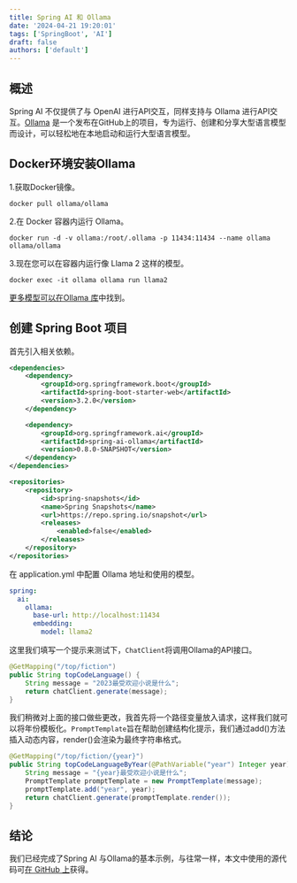 ```yaml
---
title: Spring AI 和 Ollama
date: '2024-04-21 19:20:01'
tags: ['SpringBoot', 'AI']
draft: false
authors: ['default']
---
```


## 概述
Spring AI 不仅提供了与 OpenAI 进行API交互，同样支持与 Ollama 进行API交互。[Ollama](https://github.com/jmorganca/ollama) 是一个发布在GitHub上的项目，专为运行、创建和分享大型语言模型而设计，可以轻松地在本地启动和运行大型语言模型。


## Docker环境安装Ollama
1.获取Docker镜像。
```shell
docker pull ollama/ollama
```

2.在 Docker 容器内运行 Ollama。
```shell
docker run -d -v ollama:/root/.ollama -p 11434:11434 --name ollama ollama/ollama
```

3.现在您可以在容器内运行像 Llama 2 这样的模型。

```shell
docker exec -it ollama ollama run llama2
```
[更多模型可以在Ollama 库](https://ollama.ai/library)中找到。

## 创建 Spring Boot 项目

首先引入相关依赖。
```xml
<dependencies>
    <dependency>
        <groupId>org.springframework.boot</groupId>
        <artifactId>spring-boot-starter-web</artifactId>
        <version>3.2.0</version>
    </dependency>

    <dependency>
        <groupId>org.springframework.ai</groupId>
        <artifactId>spring-ai-ollama</artifactId>
        <version>0.8.0-SNAPSHOT</version>
    </dependency>
</dependencies>

<repositories>
    <repository>
        <id>spring-snapshots</id>
        <name>Spring Snapshots</name>
        <url>https://repo.spring.io/snapshot</url>
        <releases>
            <enabled>false</enabled>
        </releases>
    </repository>
</repositories>

```

在 application.yml 中配置 Ollama 地址和使用的模型。

```yml
spring:
  ai:
    ollama:
      base-url: http://localhost:11434
      embedding:
        model: llama2
```


这里我们填写一个提示来测试下，`ChatClient`将调用Ollama的API接口。

```java
@GetMapping("/top/fiction")
public String topCodeLanguage() {
    String message = "2023最受欢迎小说是什么";
    return chatClient.generate(message);
}
```

我们稍微对上面的接口做些更改，我首先将一个路径变量放入请求，这样我们就可以将年份模板化。`PromptTemplate`旨在帮助创建结构化提示，我们通过add()方法插入动态内容，render()会渲染为最终字符串格式。

```java
@GetMapping("/top/fiction/{year}")
public String topCodeLanguageByYear(@PathVariable("year") Integer year) {
    String message = "{year}最受欢迎小说是什么";
    PromptTemplate promptTemplate = new PromptTemplate(message);
    promptTemplate.add("year", year);
    return chatClient.generate(promptTemplate.render());
}
```


## 结论

我们已经完成了Spring AI 与Ollama的基本示例，与往常一样，本文中使用的源代码可[在 GitHub 上](https://github.com/ReLive27/spring-boot-sample/tree/main/spring-ai)获得。
